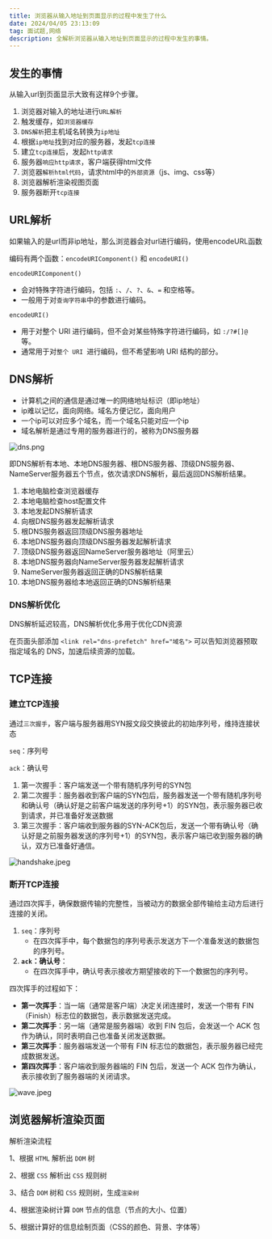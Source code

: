 ```yaml
---
title: 浏览器从输入地址到页面显示的过程中发生了什么
date: 2024/04/05 23:13:09
tag: 面试题,网络
description: 全解析浏览器从输入地址到页面显示的过程中发生的事情。
---
```


## 发生的事情

从输入url到页面显示大致有这样9个步骤。

1. 浏览器对输入的地址进行`URL解析`
2. 触发缓存，如`浏览器缓存`
3. `DNS解析`把主机域名转换为`ip地址`
4. 根据`ip地址`找到对应的服务器，发起`tcp连接`
5. 建立`tcp连接`后，发起`http请求`
6. 服务器`响应http请求`，客户端获得html文件
7. 浏览器`解析html代码`，请求html中的`外部资源`（js、img、css等）
8. 浏览器解析渲染视图页面
9. 服务器断开`tcp连接`

## URL解析

如果输入的是url而非ip地址，那么浏览器会对url进行编码，使用encodeURL函数

编码有两个函数：`encodeURIComponent()` 和 `encodeURI()`

`encodeURIComponent()`

- 会对特殊字符进行编码，包括 `:`、`/`、`?`、`&`、`=` 和空格等。
- 一般用于对`查询字符串`中的参数进行编码。

`encodeURI()`

- 用于对整个 URI 进行编码，但不会对某些特殊字符进行编码，如 `:/?#[]@` 等。
- 通常用于对`整个 URI `进行编码，但不希望影响 URI 结构的部分。

## DNS解析

- 计算机之间的通信是通过唯一的网络地址标识（即ip地址）
- ip难以记忆，面向网络。域名方便记忆，面向用户
- 一个ip可以对应多个域名，而一个域名只能对应一个ip
- 域名解析是通过专用的服务器进行的，被称为DNS服务器

![dns.png](https://image.084612.xyz/202404060859303.webp)

即DNS解析有本地、本地DNS服务器、根DNS服务器、顶级DNS服务器、NameServer服务器五个节点，依次请求DNS解析，最后返回DNS解析结果。

1. 本地电脑检查浏览器缓存
2. 本地电脑检查host配置文件
3. 本地发起DNS解析请求
4. 向根DNS服务器发起解析请求
5. 根DNS服务器返回顶级DNS服务器地址
6. 本地DNS服务器向顶级DNS服务器发起解析请求
7. 顶级DNS服务器返回NameServer服务器地址（阿里云）
8. 本地DNS服务器向NameServer服务器发起解析请求
9. NameServer服务器返回正确的DNS解析结果
10. 本地DNS服务器给本地返回正确的DNS解析结果

### DNS解析优化

DNS解析延迟较高，DNS解析优化多用于优化CDN资源

在页面头部添加 `<link rel="dns-prefetch" href="域名">` 可以告知浏览器预取指定域名的 DNS，加速后续资源的加载。

## TCP连接

### 建立TCP连接

通过`三次握手`，客户端与服务器用SYN报文段交换彼此的初始序列号，维持连接状态

`seq`：序列号

`ack`：确认号

1. 第一次握手：客户端发送一个带有随机序列号的SYN包
2. 第二次握手：服务器收到客户端的SYN包后，服务器发送一个带有随机序列号和确认号（确认好是之前客户端发送的序列号+1）的SYN包，表示服务器已收到请求，并已准备好发送数据
3. 第三次握手：客户端收到服务器的SYN-ACK包后，发送一个带有确认号（确认好是之前服务器发送的序列号+1）的SYN包，表示客户端已收到服务器的确认，双方已准备好通信。

![handshake.jpeg](https://image.084612.xyz/202404060958662.webp)

### 断开TCP连接

通过四次挥手，确保数据传输的完整性，当被动方的数据全部传输给主动方后进行连接的关闭。

1. `seq`：序列号
   - 在四次挥手中，每个数据包的序列号表示发送方下一个准备发送的数据包的序列号。
2. **`ack`：确认号**：
   - 在四次挥手中，确认号表示接收方期望接收的下一个数据包的序列号。

四次挥手的过程如下：

- **第一次挥手**：当一端（通常是客户端）决定关闭连接时，发送一个带有 FIN（Finish）标志位的数据包，表示数据发送完成。
- **第二次挥手**：另一端（通常是服务器端）收到 FIN 包后，会发送一个 ACK 包作为确认，同时表明自己也准备关闭发送数据。
- **第三次挥手**：服务器端发送一个带有 FIN 标志位的数据包，表示服务器已经完成数据发送。
- **第四次挥手**：客户端收到服务器端的 FIN 包后，发送一个 ACK 包作为确认，表示接收到了服务器端的关闭请求。

![wave.jpeg](https://image.084612.xyz/202404060941867.webp)

## 浏览器解析渲染页面

解析渲染流程

1、根据 `HTML` 解析出 `DOM` 树

2、根据 `CSS` 解析出 `CSS` 规则树

3、结合 `DOM` 树和 `CSS` 规则树，生成`渲染树`

4、根据渲染树计算 `DOM` 节点的信息（节点的大小、位置）

5、根据计算好的信息绘制页面（CSS的颜色、背景、字体等）

